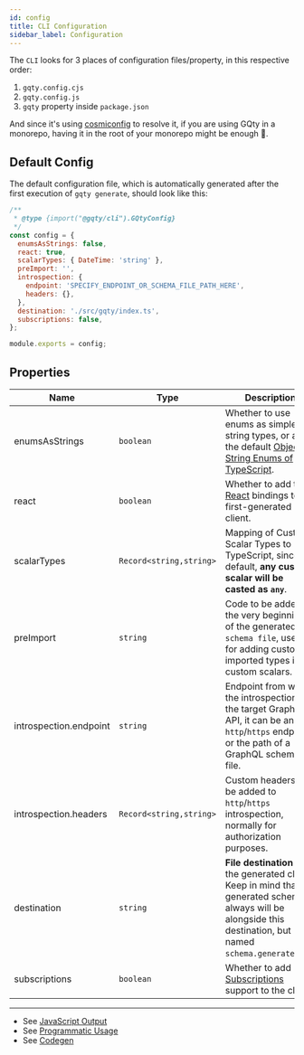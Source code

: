 ```yaml
---
id: config
title: CLI Configuration
sidebar_label: Configuration
---
```


The `CLI` looks for 3 places of configuration files/property, in this respective order:

1. `gqty.config.cjs`
2. `gqty.config.js`
3. `gqty` property inside `package.json`

And since it's using [cosmiconfig](https://github.com/davidtheclark/cosmiconfig) to resolve it, if you are using GQty in a monorepo, having it in the root of your monorepo might be enough :tada:.

## Default Config

The default configuration file, which is automatically generated after the first execution of `gqty generate`, should look like this:

```js
/**
 * @type {import("@gqty/cli").GQtyConfig}
 */
const config = {
  enumsAsStrings: false,
  react: true,
  scalarTypes: { DateTime: 'string' },
  preImport: '',
  introspection: {
    endpoint: 'SPECIFY_ENDPOINT_OR_SCHEMA_FILE_PATH_HERE',
    headers: {},
  },
  destination: './src/gqty/index.ts',
  subscriptions: false,
};

module.exports = config;
```

## Properties

| Name                   | Type                    | Description                                                                                                                                                               |
| ---------------------- | ----------------------- | ------------------------------------------------------------------------------------------------------------------------------------------------------------------------- |
| enumsAsStrings         | `boolean`               | Whether to use enums as simple string types, or as the default [Object String Enums of TypeScript](https://www.typescriptlang.org/docs/handbook/enums.html#string-enums). |
| react                  | `boolean`               | Whether to add the [React](/react/fetching-data) bindings to the first-generated client.                                                                                  |
| scalarTypes            | `Record<string,string>` | Mapping of Custom Scalar Types to TypeScript, since by default, **any custom scalar will be casted as `any`**.                                                            |
| preImport              | `string`                | Code to be added at the very beginning of the generated `schema file`, useful for adding custom imported types in custom scalars.                                         |
| introspection.endpoint | `string`                | Endpoint from where the introspection of the target GraphQL API, it can be an `http`/`https` endpoint, or the path of a `.gql` GraphQL schema file.                       |
| introspection.headers  | `Record<string,string>` | Custom headers to be added to `http`/`https` introspection, normally for authorization purposes.                                                                          |
| destination            | `string`                | **File destination** of the generated client. Keep in mind that the generated schema always will be alongside this destination, but named `schema.generated.ts`.          |
| subscriptions          | `boolean`               | Whether to add [Subscriptions](/client/subscriptions) support to the client.                                                                                              |

---

- See [JavaScript Output](/cli/javascript)
- See [Programmatic Usage](/cli/programmatic)
- See [Codegen](/cli/codegen)
